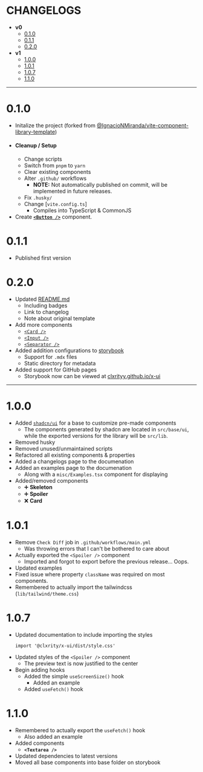 
<Meta title="Changelogs" />

# CHANGELOGS

- **v0**
  - [0.1.0](#010)
  - [0.1.1](#011)
  - [0.2.0](#020)
- **v1**
  - [1.0.0](#100)
  - [1.0.1](#101)
  - [1.0.7](#107)
  - [1.1.0](#110)

---

# 0.1.0

- Initalize the project (forked from [@IgnacioNMiranda/vite-component-library-template](https://github.com/IgnacioNMiranda/vite-component-library-template))
- #### Cleanup / Setup
  - Change scripts
  - Switch from `pnpm` to `yarn`
  - Clear existing components
  - Alter `.github/` workflows
    - **NOTE:** Not automatically published on commit, will be implemented in future releases.
  - Fix `.husky/`
  - Change [`vite.config.ts`]
    - Compiles into TypeScript & CommonJS
- Create [**`<Button />`**](./src/lib/components/button/index.tsx) component.

# 0.1.1

- Published first version

# 0.2.0

- Updated [README.md](/README.md)
  - Including badges
  - Link to changelog
  - Note about original template
- Add more components
  - [`<Card />`](./src/lib/components/card/index.tsx)
  - [`<Input />`](./src/lib/components/input/index.tsx)
  - [`<Separator />`](./src/lib/components/separator/index.tsx)
- Added addition configurations to [storybook](https://storybook.js.org/)
  - Support for `.mdx` files
  - Static directory for metadata
- Added support for GitHub pages
  - Storybook now can be viewed at [clxrityy.github.io/x-ui](https://clxrityy.github.io/x-ui/)

---

# 1.0.0

- Added [`shadcn/ui`](https://ui.shadcn.com/) for a base to customize pre-made components
  - The components generated by shadcn are located in `src/base/ui`, while the exported versions for the library will be `src/lib`.
- Removed husky
- Removed unused/unmaintained scripts
- Refactored all existing components & properties
- Added a changelogs page to the documenation
- Added an examples page to the documenation
  - Along with a `misc/Examples.tsx` component for displaying
- Added/removed components
  - ➕ **Skeleton**
  - ➕ **Spoiler**
  - ❌ **Card**

# 1.0.1

- Remove `Check Diff` job in `.github/workflows/main.yml`
  - Was throwing errors that I can't be bothered to care about
- Actually exported the `<Spoiler />` component
  - Imported and forgot to export before the previous release... Oops.
- Updated examples
- Fixed issue where property `className` was required on most components.
- Remembered to actually import the tailwindcss (`lib/tailwind/theme.css`)

# 1.0.7

- Updated documentation to include importing the styles
  ```tsx
  import '@clxrity/x-ui/dist/style.css'
  ```
- Updated styles of the `<Spoiler />` component
  - The preview text is now justified to the center
- Begin adding hooks
  - Added the simple `useScreenSize()` hook
    - Added an example
  - Added `useFetch()` hook

# 1.1.0

- Remembered to actually export the `useFetch()` hook
  - Also added an example
- Added components
  - **`<Textarea />`**
- Updated dependencies to latest versions
- Moved all base components into base folder on storybook
